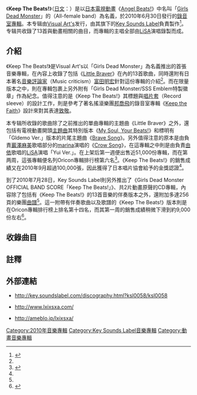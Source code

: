 {{Infobox album
| name           = Keep The Beats!
| type           = [[專輯|專輯]]
| artist         = [[Girls_Dead_Monster|Girls Dead Monster]]
| cover          = Keep The Beats! cover.jpg
<!-- 未知參數 | cover size     = 250px -->
| caption        = 《Keep The Beats!》的專輯封面。
| alt            = 
| released       = 2010年6月30日
| recorded       = [[File:Flag_of_Japan.svg|25px]] [[日本|日本]]（2010年）
| genre          = [[日本流行音樂|J-POP]]<br />（[[動畫歌曲|動畫歌曲]]）
| length         = 59分7秒
| label          = [[Key_Sounds_Label|Key Sounds Label]]（KSLA-0058）
| producer       = [[麻枝准|麻枝准]]
| reviews        = 
| certification  = * 金獎認證（[[日本唱片協會|日本唱片協會]]）<ref name = "日本唱片協會">{{Cite web |url= http://www.riaj.or.jp/data/others/gold/201009.html |script-title= ja:ゴールド等認定作品一覧　2010年9月 |author=  |date= 2010年9月 |publisher= [[日本唱片協會|日本唱片協會]] |language= ja |accessdate= 2011年1月28日 |quote=  |archive-date= 2013年3月14日 |archive-url= https://www.webcitation.org/6F6LR8tAd?url=http://www.riaj.or.jp/data/others/gold/201009.html |dead-url= no }}</ref>
| chart_position = * 每日最高排名第3名（[[Oricon公信榜|ORICON]]）
* 當週最高排名第6名（ORICON）
* 2010年7月度專輯排名第12名（ORICON）
* 2010年度專輯排名第88名（ORICON）
* 2010年度日本專輯排行榜第5名（[[告示牌_(雜誌)|Billboard]]）
| prev_title     = 
| prev_year      = 
| next_title     = 《Girls Dead Monster OFFICIAL BAND SCORE「Keep The Beats!」》
| next_year      = 2010
| misc           = 
}}
《'''Keep The Beats!'''》（[[日文|日文]]：'''{{lang|ja|キープ・ザ・ビーツ}}'''）是以[[日本電視動畫|日本電視動畫]]《[[Angel_Beats!|Angel Beats!]]》中名叫「[[Girls_Dead_Monster|Girls Dead Monster]]」的{{Link-en|女孩團體|All-female_band|女孩團體}}（All-female band）為名義，於2010年6月30日發行的[[錄音室專輯|錄音室專輯]]。本专辑由[[Visual_Art's|Visual Art's]]发行，由其旗下的[[Key_Sounds_Label|Key Sounds Label]]負責製作<ref name = "CD">{{Cite web |url= http://www.angelbeats.jp/cd/index.html |script-title= ja:CD |author=  |date=  |publisher= [[Aniplex|Aniplex]] |language= ja |accessdate= 2011年1月28日 |quote=  |archive-date= 2010年4月11日 |archive-url= https://web.archive.org/web/20100411212804/http://www.angelbeats.jp/cd/index.html |dead-url= no }}</ref>。专辑共收錄了13首與動畫相關的曲目，而專輯的主唱全部由[[LiSA|LiSA]]演唱錄製而成。

== 介紹 ==
《Keep The Beats!》是Visual Art's以「Girls Dead Monster」為名義推出的首張音樂專輯，在內容上收錄了包括《[[Little_Braver|Little Braver]]》在內的13首歌曲，同時還附有日本著名[[音樂評論家|音樂評論家]]（Music criticism）[[富田明宏|富田明宏]]針對這份專輯的介紹<ref name = "CD"/>。而在限量版本之中，則在專輯包裹上另外附有「Girls Dead Monster/SSS Emblem特製徽章」作為紀念。值得注意的是《Keep The Beats!》其標題與[[唱片套|唱片套]]（Record sleeve）的設計工作，則是參考了著名搖滾樂團[[邦喬飛|邦喬飛]]的錄音室專輯《[[Keep_the_Faith_(邦喬飛樂團)|Keep the Faith]]》設計來對其表達[[致敬|致敬]]。

本专辑所收錄的歌曲除了之前推出的單曲專輯的主題曲《Little Braver》之外，還包括有電視動畫開頭[[主題曲|主題曲]]其特別版本《[[My_Soul,_Your_Beats!/Brave_Song|My Soul, Your Beats!]]》和標明有「Gldemo Ver.」版本的片尾主題曲《[[My_Soul,_Your_Beats!/Brave_Song|Brave Song]]》。另外值得注意的原本是由負責[[Angel_Beats!角色列表|巖澤麻美]]歌唱部分的[[marina|marina]]演唱的《[[Crow_Song|Crow Song]]》，在這專輯之中則是由負責[[Angel_Beats!角色列表|由依]]歌唱的[[LiSA|LiSA]]演唱「Yui Ver.」。在上架后第一週便出售近51,000份專輯，而在第两周，這張專輯便名列Oricon專輯排行榜第六名<ref>{{Cite web |url= http://www.oricon.co.jp/search/result.php?kbn=ja&types=rnk&year=2010&month=7&week=2&submit5.x=24&submit5.y=13 |script-title= ja:2010年07月第2週の邦楽アルバムランキング情報 |author=  |date= 2010年7月 |publisher= [[Oricon|Oricon]] |language= ja |accessdate= 2011年1月28日 |quote=  |archive-date= 2012年10月22日 |archive-url= https://web.archive.org/web/20121022052537/http://www.oricon.co.jp/search/result.php?kbn=ja&types=rnk&year=2010&month=7&week=2&submit5.x=24&submit5.y=13 |dead-url= no }}</ref>。《Keep The Beats!》的銷售成績又在2010年9月超過100,000張，因此獲得了日本唱片協會給予的金獎認證<ref name = "日本唱片協會"/>。

到了2010年7月28日，Key Sounds Label則另外推出了《Girls Dead Monster OFFICIAL BAND SCORE「Keep The Beats!」》、共2片動畫原聲的CD專輯，內容除了包括有《Keep The Beats!》的13首音樂的伴奏版本之外，還附加多達256頁的樂團[[曲譜|曲譜]]<ref name = "CD"/>。這一附帶有伴奏歌曲以及歌譜的《Keep The Beats!》版本則是在Oricon專輯排行榜上排名第十四名，而其第一周的銷售成績稍微下滑到約9,000份左右<ref name = "2010年08月第2週">{{Cite web |url= http://www.oricon.co.jp/search/result.php?kbn=ja&types=rnk&year=2010&month=8&week=2&submit5.x=27&submit5.y=14 |script-title= ja:2010年08月第2週の邦楽アルバムランキング情報 |author=  |date= 2010年8月 |publisher= [[Oricon|Oricon]] |language= ja |accessdate= 2011年1月28日 |quote=  |archive-date= 2012年10月22日 |archive-url= https://web.archive.org/web/20121022135417/http://www.oricon.co.jp/search/result.php?kbn=ja&types=rnk&year=2010&month=8&week=2&submit5.x=27&submit5.y=14 |dead-url= no }}</ref>。

== 收錄曲目 ==
{{Tracklist
| collapsed = 
| headline = 
| font_size = 
| total_length = 

| all_writing = [[麻枝准|麻枝准]]
| all_music = 
| all_lyrics = 
| all_arranger = [[光收容_(音樂家)|光收容]]
| all_producer = 
| all_except = 

| title1 = '''Crow Song (Yui ver.)'''
| note1 = 
| longnote1 = 第一張單曲《[[Crow_Song|Crow Song]]》其主題曲經由依（LiSA）歌唱的版本，這一版本僅收錄於《Keep The Beats!》之中，並且將一開頭音樂的[[銅鈸|銅鈸]]（Cymbal）打擊聲除去。
| music1 = 
| lyrics1 = 
| arranger1 = 
| producer1 = 
| extra1 = 
| length1 = 4:05

| title2 = '''Thousand Enemies'''
| note2 = 
| longnote2 = 第二張單曲《[[Thousand_Enemies|Thousand Enemies]]》其主題曲。
| music2 = 
| lyrics2 = 
| arranger2 = 
| producer2 = 
| extra2 = 
| length2 = 4:48

| title3 = '''Shine Days'''
| note3 = 
| longnote3 = 原本以單曲版本收錄在第三張單曲《[[Little_Braver|Little Braver]]》之中，之後則於《Keep The Beats!》推出了專輯版本。
| music3 = 
| lyrics3 = 
| arranger3 = 
| producer3 = 
| extra3 = 
| length3 = 4:56

| title4 = '''23:50'''
| note4 = 
| longnote4 = 
| music4 = 
| lyrics4 = 
| arranger4 = 
| producer4 = 
| extra4 = 
| length4 = 4:22

| title5 = '''Run With Wolves'''
| note5 = 
| longnote5 = 
| music5 = 
| lyrics5 = 
| arranger5 = 
| producer5 = 
| extra5 = 
| length5 = 4:05

| title6 = '''Morning Dreamer'''
| note6 = 
| longnote6 = 
| music6 = 
| lyrics6 = 
| arranger6 = 
| producer6 = 
| extra6 = 
| length6 = 3:47

| title7 = '''Rain Song'''
| note7 = 
| longnote7 = 第二張單曲《Thousand Enemies》的第二首歌曲。
| music7 = 
| lyrics7 = 
| arranger7 = 
| producer7 = 
| extra7 = 
| length7 = 4:57

| title8 = '''Alchemy (Yui ver.)'''
| note8 = 
| longnote8 = 第一張單曲《Crow Song》其第二首歌曲經由依（LiSA）歌唱的版本
| music8 = 
| lyrics8 = 
| arranger8 = 
| producer8 = 
| extra8 = 
| length8 = 4:16

| title9 = '''最珍貴的寶物 (Yui ver.)'''
| note9 = 
| longnote9 = 《Angel Beats!》第10話的插入歌曲暨片尾曲，同樣是經由依（LiSA）歌唱錄製的版本。另外一個版本則是於《Angel Beats!》第13話之中作為片尾曲出現、並收錄於《[[Angel_Beats!_Original_Soundtrack|Angel Beats! Original Soundtrack]]》的「Original Version」版本，兩者在歌詞演唱部分有些許的不同，同時其中「Original Version」的版本也僅以[[原聲吉他|原聲吉他]]（Acoustic guitar）作為配樂。之後《Keep The Beats!》所收錄的版本經過修改後被命名為「Yui final ver.」版本，並另外推出單曲專輯《[[最珍貴的寶物_〜Yui_final_ver.〜|最珍貴的寶物 〜Yui final ver.〜]]》（{{lang|ja|一番の宝物～Yui final ver.～}}）。
| music9 = 
| lyrics9 = 
| arranger9 = 
| producer9 = 
| extra9 = 
| length9 = 6:00

| title10 = '''Little Braver (Album ver.)'''
| note10 = 
| longnote10 = 原本以單曲版本收錄在第三張單曲《Little Braver》之中，在針對部分內容與演奏方式作出修改之後所收錄的專輯版本。
| music10 = 
| lyrics10 = 
| arranger10 = 
| producer10 = 
| extra10 = 
| length10 = 4:57

| title11 = '''My Song (Yui ver.)'''
| note11 = 
| longnote11 =  第一張單曲《[[Crow_Song|Crow Song]]》其第三首歌曲經由依（LiSA）歌唱的版本，同時也增加了不同節奏表現方式，並且除了吉他之外還於歌曲中間加入其他樂器來伴奏。而在動畫第3話的藍光光碟與DVD光碟之中收錄了相關的角色評論，則提到這首歌曲同樣是由巖澤麻美所編曲製作。
| music11 = 
| lyrics11 = 
| arranger11 = 
| producer11 = 
| extra11 = 
| length11 = 5:09

| title12 = '''My Soul,Your Beats! (Gldemo ver.)'''
| note12 = 
| longnote12 = 《Angel Beats!》開頭主題曲《[[My_Soul,_Your_Beats!/Brave_Song|My Soul, Your Beats!]]》的專輯版本，同時這個[[搖滾樂|搖滾樂]]版本也被拿來使用於動畫第4話的開頭處。
| music12 = 
| lyrics12 = 
| arranger12 = 
| producer12 = 
| extra12 = 
| length12 = 4:45

| title13 = '''Brave Song (Gldemo ver.)'''
| note13 = 
| longnote13 = 《Angel Beats!》片尾主題曲《[[My_Soul,_Your_Beats!/Brave_Song|Brave Song]]》的搖滾樂版本。
| music13 = 
| lyrics13 = 
| arranger13 = 
| producer13 = 
| extra13 = 
| length13 = 5:40
}}

== 註釋 ==
{{Reflist}}

== 外部連結 ==
* {{ja}} http://key.soundslabel.com/discography.html?ksl0058/ksl0058 {{Wayback|url=http://key.soundslabel.com/discography.html?ksl0058%2Fksl0058 |date=20160303223055 }}
* {{ja}} http://www.lxixsxa.com/ {{Wayback|url=http://www.lxixsxa.com/ |date=20100527015853 }}
* {{ja}} http://ameblo.jp/lxixsxa/{{Wayback|url=http://ameblo.jp/lxixsxa/ |date=20150816185354 }}

{{Key}}

[[Category:2010年音樂專輯|Category:2010年音樂專輯]]
[[Category:Key_Sounds_Label音樂專輯|Category:Key Sounds Label音樂專輯]]
[[Category:動畫音樂專輯|Category:動畫音樂專輯]]